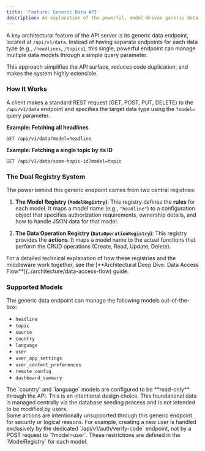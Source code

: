 ```yaml
---
title: 'Feature: Generic Data API'
description: An explanation of the powerful, model-driven generic data endpoint for managing all application content.
---
```



A key architectural feature of the API server is its generic data endpoint, located at `/api/v1/data`. Instead of having separate endpoints for each data type (e.g., `/headlines`, `/topics`), this single, powerful endpoint can manage multiple data models through a simple query parameter.

This approach simplifies the API surface, reduces code duplication, and makes the system highly extensible.

### How It Works

A client makes a standard REST request (GET, POST, PUT, DELETE) to the `/api/v1/data` endpoint and specifies the target data type using the `?model=` query parameter.

**Example: Fetching all headlines**
```http
GET /api/v1/data?model=headline
```

**Example: Fetching a single topic by its ID**
```http
GET /api/v1/data/some-topic-id?model=topic
```

### The Dual Registry System

The power behind this generic endpoint comes from two central registries:

1.  **The Model Registry (`ModelRegistry`)**: This registry defines the **rules** for each model. It maps a model name (e.g., `"headline"`) to a configuration object that specifies authorization requirements, ownership details, and how to handle JSON data for that model.

2.  **The Data Operation Registry (`DataOperationRegistry`)**: This registry provides the **actions**. It maps a model name to the actual functions that perform the CRUD operations (Create, Read, Update, Delete).

<Aside type="tip">
For a detailed technical explanation of how these registries and the middleware work together, see the [**Architectural Deep Dive: Data Access Flow**](../architecture/data-access-flow) guide.
</Aside>

### Supported Models

The generic data endpoint can manage the following models out-of-the-box:
-   `headline`
-   `topic`
-   `source`
-   `country`
-   `language`
-   `user`
-   `user_app_settings`
-   `user_content_preferences`
-   `remote_config`
-   `dashboard_summary`

<Aside type="caution" title="Read-Only Models">
The `country` and `language` models are configured to be **read-only** through the API. This is an intentional design choice. This foundational data is managed centrally via the database seeding process and is not intended to be modified by users.
</Aside>

<Aside type="note">
Some actions are intentionally unsupported through this generic endpoint for security or logical reasons. For example, creating a new user is handled exclusively by the dedicated `/api/v1/auth/verify-code` endpoint, not by a POST request to `?model=user`. These restrictions are defined in the `ModelRegistry` for each model.
</Aside>
